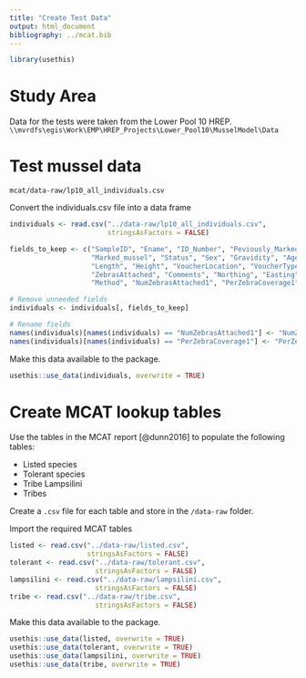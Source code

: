 ```yaml
---
title: "Create Test Data"
output: html_document
bibliography: ../mcat.bib
---
```


```r
library(usethis)
```


# Study Area
Data for the tests were taken from the Lower Pool 10 HREP. `\\mvrdfs\egis\Work\EMP\HREP_Projects\Lower_Pool10\MusselModel\Data`

# Test mussel data
`mcat/data-raw/lp10_all_individuals.csv`

Convert the individuals.csv file into a data frame
```r
individuals <- read.csv("../data-raw/lp10_all_individuals.csv", 
                        stringsAsFactors = FALSE)

fields_to_keep <- c("SampleID", "Ename", "ID_Number", "Peviously_Marked", 
                    "Marked_mussel", "Status", "Sex", "Gravidity", "Age",  
                    "Length", "Height", "VoucherLocation", "VoucherType", 
                    "ZebrasAttached", "Comments", "Northing", "Easting", 
                    "Method", "NumZebrasAttached1", "PerZebraCoverage1")

# Remove unneeded fields
individuals <- individuals[, fields_to_keep]

# Rename fields
names(individuals)[names(individuals) == "NumZebrasAttached1"] <- "NumZebrasAttached"
names(individuals)[names(individuals) == "PerZebraCoverage1"] <- "PerZebraCoverage"
```

Make this data available to the package. 
```r
usethis::use_data(individuals, overwrite = TRUE)
```


# Create MCAT lookup tables
Use the tables in the MCAT report [@dunn2016] to populate the following tables:

* Listed species
* Tolerant species
* Tribe Lampsilini
* Tribes

Create a `.csv` file for each table and store in the `/data-raw` folder. 

Import the required MCAT tables
```r
listed <- read.csv("../data-raw/listed.csv", 
                   stringsAsFactors = FALSE)
tolerant <- read.csv("../data-raw/tolerant.csv", 
                     stringsAsFactors = FALSE)
lampsilini <- read.csv("../data-raw/lampsilini.csv", 
                     stringsAsFactors = FALSE)
tribe <- read.csv("../data-raw/tribe.csv", 
                     stringsAsFactors = FALSE)
```

Make this data available to the package. 
```r
usethis::use_data(listed, overwrite = TRUE)
usethis::use_data(tolerant, overwrite = TRUE)
usethis::use_data(lampsilini, overwrite = TRUE)
usethis::use_data(tribe, overwrite = TRUE)
```

